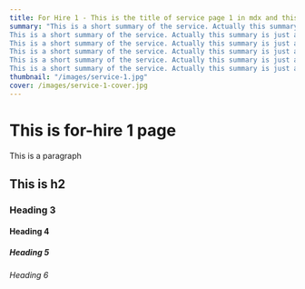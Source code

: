 ```yaml
---
title: For Hire 1 - This is the title of service page 1 in mdx and this is long
summary: "This is a short summary of the service. Actually this summary is just a dummy one.\
This is a short summary of the service. Actually this summary is just a dummy one.\
This is a short summary of the service. Actually this summary is just a dummy one.\
This is a short summary of the service. Actually this summary is just a dummy one.\
This is a short summary of the service. Actually this summary is just a dummy one.\
This is a short summary of the service. Actually this summary is just a dummy one."
thumbnail: "/images/service-1.jpg"
cover: /images/service-1-cover.jpg
---
```

# This is for-hire 1 page
This is a paragraph
## This is h2

### Heading 3

#### Heading 4

##### Heading 5

###### Heading 6
